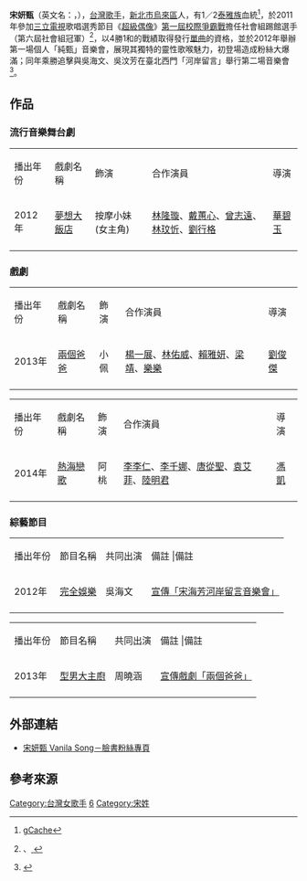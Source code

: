{{藝人
| 姓名 = 宋妍甄
|羅馬拼音 = Sung Yen Chen
| 暱稱 = Vanila Song
| 類型 = 女歌手
| 圖片 = 
| 出生日期 = {{birth date and age|1981|11|25}}
| 出生地點 = {{TWN}}[[新北市|臺北縣]][[烏來區|烏來鄉]]（今新北市烏來區）
| 國籍 = {{ROC}}
| 教育程度 = [[世新大學|世新大學]]廣電系在職專班畢業
| 職業 = [[歌手|歌手]]
| 配偶 ={{marriage|圈外人|2015}}<ref>{{cite news|url=http://www.chinatimes.com/realtimenews/20150322002884-260404|title=宋妍甄婚宴 老公像王仁甫、公公像張菲|date=2015-03-22|author1=王瑄琪|accessdate=2016-03-31|publisher=中國時報|archive-date=2016-04-19|archive-url=https://web.archive.org/web/20160419031204/http://www.chinatimes.com/realtimenews/20150322002884-260404|dead-url=no}}</ref>
| 唱片公司 = 
| 經紀公司 = [[友松傳播事業有限公司|友松傳播事業有限公司]]
| 網站 = 
| imdb = 7532132
}}
'''宋妍甄'''（英文名：{{lang|en|Vanila Song}}，{{bd|1981年|11月25日||}}），[[台灣|台灣]][[歌手|歌手]]，[[新北市|新北市]][[烏來區|烏來區]]人，有1／2[[泰雅族|泰雅族]]血統<ref>{{cite web|url= http://tour.ntpc.gov.tw/page.aspx?wtp=1&wnd=163&ntp=1&nid=3952 |title=今夏最夯新體驗-樂酷烏來FUN樂趣 |date=2013-07-13|author1= |accessdate=2016-03-31|publisher= [[新北市政府|新北市政府]]原住民族行政局 |archivedate=2016-03-31|archiveurl= http://archive.is/webcache.googleusercontent.com/search?q=cache:http://tour.ntpc.gov.tw/page.aspx%3Fwtp=1%26wnd=163%26ntp=1%26nid=3952 }}[https://webcache.googleusercontent.com/search?q=cache:http://tour.ntpc.gov.tw/page.aspx%3Fwtp=1%26wnd=163%26ntp=1%26nid=3952 gCache]</ref>，於2011年參加[[三立電視|三立電視]]歌唱選秀節目《[[超級偶像|超級偶像]]》[[超級偶像：第一屆校際爭霸戰|第一屆校際爭霸戰]]擔任社會組踢館選手（第六屆社會組冠軍）<ref>{{cite news |url=http://www.epochtimes.com/b5/12/6/20/n3617036.htm |title=「超偶」宋妍甄 Live house初登場大爆滿 |date=2012-06-20 |author1=林奕惠 |editor1=梁夢竹 |accessdate=2016-03-31 |publisher=大紀元 |location=臺北 |language=zh |archive-date=2016-04-16 |archive-url=https://web.archive.org/web/20160416011637/http://www.epochtimes.com/b5/12/6/20/n3617036.htm |dead-url=no }}、[http://www.epochtimes.com/gb/12/6/20/n3617036.htm {{Wayback|url=http://www.epochtimes.com/gb/12/6/20/n3617036.htm |date=20160416031803 }} {{Wayback|url=http://www.epochtimes.com/gb/12/6/20/n3617036.htm |date=20160416031803 }} {{Wayback|url=http://www.epochtimes.com/gb/12/6/20/n3617036.htm |date=20160416031803 }} {{zh-cn}}]</ref>，以4勝1和的戰績取得發行[[單曲|單曲]]的資格，並於2012年舉辦第一場個人「純甄」音樂會，展現其獨特的靈性歌喉魅力，初登場造成粉絲大爆滿；同年乘勝追擊與吳海文、吳汶芳在臺北西門「河岸留言」舉行第二場音樂會<ref>{{cite news|url=http://tw.twent.chinayes.com/Content/20120723/kfll9eh0myux0.shtml|title=宋妍甄 吳海文 吳汶芳 舉行「宋海芳─夏日同熱音樂會」|date=2012-07-23|author1=|accessdate=2016-03-31|publisher=Yes娛樂|deadurl=yes|archiveurl=https://web.archive.org/web/20160412161801/http://tw.twent.chinayes.com/Content/20120723/kfll9eh0myux0.shtml|archivedate=2016-04-12}}</ref>。

==作品==
===流行音樂舞台劇===
{|class="wikitable"
|- style="background:#ddd; color:black" align=center
| 播出年份 || 戲劇名稱 || 飾演 || 合作演員 || 導演
|-
| 2012年 || [[夢想大飯店|夢想大飯店]] || 按摩小妹(女主角) || [[林隆璇|林隆璇]]、[[戴蕙心|戴蕙心]]、[[曾志遠|曾志遠]]、[[林玟忻|林玟忻]]、[[劉行格|劉行格]] || [[華碧玉|華碧玉]]
|-
|}

===戲劇===
{|class="wikitable"
|- style="background:#ddd; color:black" align=center
| 播出年份 || 戲劇名稱 || 飾演 || 合作演員 || 導演
|-
| 2013年 || [[兩個爸爸|兩個爸爸]] || 小佩 || [[楊一展|楊一展]]、[[林佑威|林佑威]]、[[賴雅妍|賴雅妍]]、[[梁靖|梁靖]]、[[樂樂|樂樂]] || [[劉俊傑|劉俊傑]]
|-
|}

{|class="wikitable"
|- style="background:#ddd; color:black" align=center
| 播出年份 || 戲劇名稱 || 飾演 || 合作演員 || 導演
|-
| 2014年 || [[熱海戀歌|熱海戀歌]] || 阿桃 || [[李李仁|李李仁]]、[[李千娜|李千娜]]、[[唐從聖|唐從聖]]、[[袁艾菲|袁艾菲]]、[[陸明君|陸明君]] || [[馮凱|馮凱]]
|-
|}

===綜藝節目===
{|class="wikitable"
|- style="background:#ddd; color:black" align=center
| 播出年份 || 節目名稱 || 共同出演 || 備註 |備註
|-
| 2012年 || [[完全娛樂|完全娛樂]] || 吳海文 || [[宣傳「宋海芳河岸留言音樂會」|宣傳「宋海芳河岸留言音樂會」]]
|-
|}

{|class="wikitable"
|- style="background:#ddd; color:black" align=center
| 播出年份 || 節目名稱 || 共同出演 || 備註 |備註
|-
| 2013年 || [[型男大主廚|型男大主廚]] || 周曉涵 || [[宣傳戲劇「兩個爸爸」|宣傳戲劇「兩個爸爸」]]
|-
|}

==外部連結==
*[http://www.facebook.com/vanilasong 宋妍甄 Vanila Song－臉書粉絲專頁] {{Wayback|url=http://www.facebook.com/vanilasong |date=20210417151300 }}
==參考來源==
{{reflist}}
[[Category:台灣女歌手|Category:台灣女歌手]]
[[Category:超級偶像|6]]
[[Category:宋姓|Category:宋姓]]